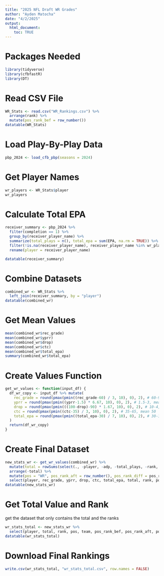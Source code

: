 ```yaml
---
title: "2025 NFL Draft WR Grades"
author: "Ayden Matocha"
date: "4/2/2025"
output:
  html_document:
    toc: TRUE
---
```


# Packages Needed
```r
library(tidyverse)
library(cfbfastR)
library(DT)
```

# Read CSV File
```r
WR_Stats <- read.csv("WR_Rankings.csv") %>%
  arrange(rank) %>%
  mutate(pos_rank_bef = row_number())
datatable(WR_Stats)
```

# Load Play-By-Play Data
```r
pbp_2024 <- load_cfb_pbp(seasons = 2024)
```

# Get Player Names
```r
wr_players <- WR_Stats$player
wr_players
```


# Calculate Total EPA
```r
receiver_summary <- pbp_2024 %>%
  filter(completion == 1) %>%
  group_by(receiver_player_name) %>%
  summarize(total_plays = n(), total_epa = sum(EPA, na.rm = TRUE)) %>%
  filter(!is.na(receiver_player_name), receiver_player_name %in% wr_players) %>%
  rename(player = receiver_player_name)

datatable(receiver_summary)
```




# Combine Datasets
```r
combined_wr <- WR_Stats %>%
  left_join(receiver_summary, by = "player")
datatable(combined_wr)
```


# Get Mean Values
```r
mean(combined_wr$rec_grade)
mean(combined_wr$yprr)
mean(combined_wr$drop)
mean(combined_wr$ctc)
mean(combined_wr$total_epa)
summary(combined_wr$total_epa)
```

# Create Values Function
```r
get_wr_values <- function(input_df) {
  df_wr_copy <- input_df %>% mutate(
    rec_grade = round(pmax(pmin((rec_grade-60) / 3, 10), 0), 2), # 60-90, mean 75
    yprr = round(pmax(pmin((yprr-1.5) * 6.67, 10), 0), 2), # 1.5-3, mean 2.25
    drop = round(pmax(pmin(((100-drop)-90) * 1.67, 10), 0), 2), # 10-4, mean 7
    ctc = round(pmax(pmin((ctc-35) / 3, 10), 0), 2), # 35-65, mean 50
    total_epa = round(pmax(pmin((total_epa-30) / 7, 10), 0), 2), # 30-100, mean 65
  )
  return(df_wr_copy)
}
```

# Create Final Dataset
```r
new_stats_wr <- get_wr_values(combined_wr) %>% 
  mutate(total = rowSums(select(., -player, -adp, -total_plays, -rank, -pos_rank_bef, -team))) %>% 
  arrange(-total) %>% 
  mutate(pos = "WR", pos_rank_aft = row_number(), pos_rank_diff = pos_rank_bef-pos_rank_aft) %>%
  select(player, rec_grade, yprr, drop, ctc, total_epa, total, rank, pos, team, pos_rank_bef, pos_rank_aft, pos_rank_diff)
datatable(new_stats_wr)
```

# Get Total Value and Rank
get the dataset that only contains the total and the ranks
```r
wr_stats_total <- new_stats_wr %>%
  select(player, total, rank, pos, team, pos_rank_bef, pos_rank_aft, pos_rank_diff)
datatable(wr_stats_total)
```

# Download Final Rankings
```r
write.csv(wr_stats_total, "wr_stats_total.csv", row.names = FALSE)
```
